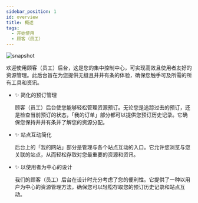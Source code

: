---
sidebar_position: 1
id: overview
title: 概述
tags:
  - 开始使用
  - 顾客（员工）
---



<BrowserWindow url={url}>

![snapshot](../../assets/user/dashboard.png)

</BrowserWindow>

欢迎使用顾客（员工）后台，这是您的集中控制中心，可实现高效且使用者友好的资源管理。此后台旨在为您提供无缝且井井有条的体验，确保您触手可及所需的所有工具和资讯。

- ✨ 简化的预订管理

  顾客（员工）后台使您能够轻松管理资源预订。无论您是追踪过去的预订，还是检查当前预订的状态，「我的订单」部分都可以提供您预订历史记录。它确保您保持井井有条并了解您的资源分配。

- ✨ 站点互动简化

  后台上的「我的网站」部分是管理与各个站点互动的入口。它允许您浏览与您关联的站点，从而轻松存取对您最重要的资源和资讯。

- ✨ 以使用者为中心的设计

  我们的顾客（员工）后台在设计时充分考虑了您的便利性。它提供了一种以用户为中心的资源管理方法，确保您可以轻松存取您的预订历史记录和站点互动。
